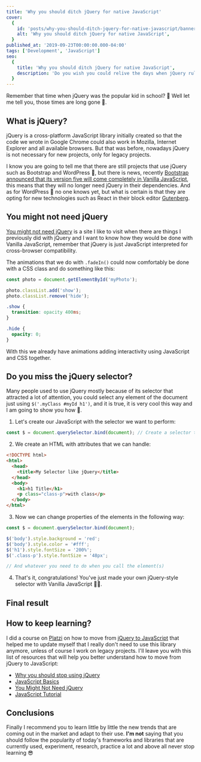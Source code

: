 ```yaml
---
title: 'Why you should ditch jQuery for native JavaScript'
cover:
  {
    id: 'posts/why-you-should-ditch-jquery-for-native-javascript/banner',
    alt: 'Why you should ditch jQuery for native JavaScript',
  }
published_at: '2019-09-23T00:00:00.000-04:00'
tags: ['Development', 'JavaScript']
seo:
  {
    title: 'Why you should ditch jQuery for native JavaScript',
    description: 'Do you wish you could relive the days when jQuery ruled? Better get your applications on steroids if you want to stand a chance.',
  }
---
```



Remember that time when jQuery was the popular kid in school? 🤩 Well let me tell you, those times are long gone 👴.

## What is jQuery?

jQuery is a cross-platform JavaScript library initially created so that the code we wrote in Google Chrome could also work in Mozilla, Internet Explorer and all available browsers. But that was before, nowadays jQuery is not necessary for new projects, only for legacy projects.

I know you are going to tell me that there are still projects that use jQuery such as Bootstrap and WordPress 🤨, but there is news, recently [Bootstrap announced that its version five will come completely in Vanilla JavaScript](https://github.com/twbs/bootstrap/pull/23586), this means that they will no longer need jQuery in their dependencies. And as for WordPress 🤔 no one knows yet, but what is certain is that they are opting for new technologies such as React in their block editor [Gutenberg](https://github.com/WordPress/gutenberg).

## You might not need jQuery

[You might not need jQuery](http://youmightnotneedjquery.com/) is a site I like to visit when there are things I previously did with jQuery and I want to know how they would be done with Vanilla JavaScript, remember that jQuery is just JavaScript interpreted for cross-browser compatibility.

The animations that we do with `.fadeIn()` could now comfortably be done with a CSS class and do something like this:

```js
const photo = document.getElementById('myPhoto');

photo.classList.add('show');
photo.classList.remove('hide');
```

```css
.show {
  transition: opacity 400ms;
}

.hide {
  opacity: 0;
}
```

With this we already have animations adding interactivity using JavaScript and CSS together.

## Do you miss the jQuery selector?

Many people used to use jQuery mostly because of its selector that attracted a lot of attention, you could select any element of the document just using `$('.myClass #myId h1')`, and it is true, it is very cool this way and I am going to show you how 🥳.

1. Let's create our JavaScript with the selector we want to perform:

```js
const $ = document.querySelector.bind(document); // Create a selector that references the entire current document
```

2. We create an HTML with attributes that we can handle:

```html
<!DOCTYPE html>
<html>
  <head>
    <title>My Selector like jQuery</title>
  </head>
  <body>
    <h1>h1 Title</h1>
    <p class="class-p">with class</p>
  </body>
</html>
```

3. Now we can change properties of the elements in the following way:

```js
const $ = document.querySelector.bind(document);

$('body').style.background = 'red';
$('body').style.color = '#fff';
$('h1').style.fontSize = '200%';
$('.class-p').style.fontSize = '48px';

// And whatever you need to do when you call the element(s)
```

4. That's it, congratulations! You've just made your own jQuery-style selector with Vanilla JavaScript 🎉🥳.

## Final result

<CodePen codePenId="LYPXyeo" />

## How to keep learning?

I did a course on [Platzi](https://platzi.com) on how to move from [jQuery to JavaScript](https://platzi.com/clases/jquery-js/) that helped me to update myself that I really don't need to use this library anymore, unless of course I work on legacy projects. I'll leave you with this list of resources that will help you better understand how to move from jQuery to JavaScript:

- [Why you should stop using jQuery](https://platzi.com/blog/debes-dejar-de-usar-jquery/)
- [JavaScript Basics](https://platzi.com/clases/fundamentos-javascript/)
- [You Might Not Need jQuery](http://youmightnotneedjquery.com/)
- [JavaScript Tutorial](https://www.w3schools.com/js/default.asp)

## Conclusions

Finally I recommend you to learn little by little the new trends that are coming out in the market and adapt to their use. **I'm not** saying that you should follow the popularity of today's frameworks and libraries that are currently used, experiment, research, practice a lot and above all never stop learning 😎
